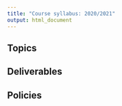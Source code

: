 ```yaml
---
title: "Course syllabus: 2020/2021"
output: html_document
---
```


## Topics


## Deliverables


## Policies